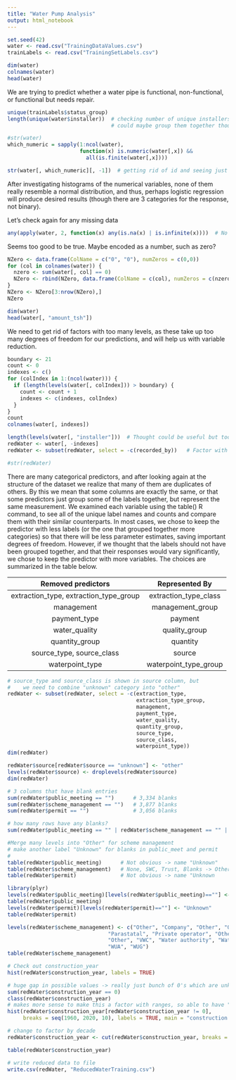---
title: "Water Pump Analysis"
output: html_notebook
---



```{r}
set.seed(42)
water <- read.csv("TrainingDataValues.csv")
trainLabels <- read.csv("TrainingSetLabels.csv")
```


```{r}
dim(water)
colnames(water)
head(water)
```

We are trying to predict whether a water pipe is functional, non-functional, or functional but needs repair.

```{r}
unique(trainLabels$status_group)
length(unique(water$installer))  # checking number of unique installers - too many to add all covariates
                                 # could maybe group them together though
```


```{r}
#str(water)
which_numeric = sapply(1:ncol(water), 
                       function(x) is.numeric(water[,x]) &&
                         all(is.finite(water[,x])))

str(water[, which_numeric][, -1])  # getting rid of id and seeing just numeric columns
```

After investigating histograms of the numerical variables, none of them really resemble a normal distribution, and thus, perhaps logistic regression will produce desired results (though there are 3 categories for the response, not binary).

Let's check again for any missing data

```{r}
any(apply(water, 2, function(x) any(is.na(x) | is.infinite(x))))  # No N/A or Inf!
```

Seems too good to be true.  Maybe encoded as a number, such as zero?

```{r}
NZero <- data.frame(ColName = c("0", "0"), numZeros = c(0,0))
for (col in colnames(water)) {
  nzero <- sum(water[, col] == 0)
  NZero <- rbind(NZero, data.frame(ColName = c(col), numZeros = c(nzero)))
}
NZero <- NZero[3:nrow(NZero),]
NZero
```


```{r}
dim(water)
head(water[, "amount_tsh"])
```

We need to get rid of factors with too many levels, as these take up too many degrees of freedom for our predictions, and will help us with variable reduction.

```{r}
boundary <- 21
count <- 0
indexes <- c()
for (colIndex in 1:(ncol(water))) {
  if (length(levels(water[, colIndex])) > boundary) {
    count <- count + 1
    indexes <- c(indexes, colIndex)
  }
}
count
colnames(water[, indexes])
```


```{r}
length(levels(water[, "installer"]))  # Thought could be useful but too many
redWater <- water[, -indexes]
redWater <- subset(redWater, select = -c(recorded_by))   # Factor with only 1 level
```


```{r}
#str(redWater)
```

There are many categorical predictors, and after looking again at the structure of the dataset we realize that many of them are duplicates of others.  By this we mean that some columns are exactly the same, or that some predictors just group some of the labels together, but represent the same measurement.  We examined each variable using the table() R command, to see all of the unique label names and counts and compare them with their similar counterparts.  In most cases, we chose to keep the predictor with less labels (or the one that grouped together more categories) so that there will be less parameter estimates, saving important degrees of freedom.  However, if we thought that the labels should not have been grouped together, and that their responses would vary significantly, we chose to keep the predictor with more variables.  The choices are summarized in the table below.

| Removed predictors                        | Represented By        |
|:-----------------------------------------:|:---------------------:|
| extraction_type, extraction_type_group    | extraction_type_class |
| management                                | management_group      |
| payment_type                              | payment               |
| water_quality                             | quality_group         |
| quantity_group                            | quantity              |
| source_type, source_class                 | source                |
| waterpoint_type                           | waterpoint_type_group |

```{r}
# source_type and source_class is shown in source column, but
#    we need to combine "unknown" category into "other"
redWater <- subset(redWater, select = -c(extraction_type, 
                                         extraction_type_group,
                                         management,
                                         payment_type,
                                         water_quality,
                                         quantity_group,
                                         source_type,
                                         source_class,
                                         waterpoint_type))
dim(redWater)
```

```{r}
redWater$source[redWater$source == "unknown"] <- "other"
levels(redWater$source) <- droplevels(redWater$source)
dim(redWater)
```

```{r}
# 3 columns that have blank entries
sum(redWater$public_meeting == "")      # 3,334 blanks
sum(redWater$scheme_management == "")   # 3,877 blanks
sum(redWater$permit == "")              # 3,056 blanks
```


```{r}
# how many rows have any blanks?
sum(redWater$public_meeting == "" | redWater$scheme_management == "" | redWater$permit == "")     # 9,559 -> too many to just remove
```

```{r}
#Merge many levels into "Other" for scheme management
# make another label "Unknown" for blanks in public_meet and permit
# 
table(redWater$public_meeting)      # Not obvious -> name "Unknown"
table(redWater$scheme_management)   # None, SWC, Trust, Blanks -> Other
table(redWater$permit)              # Not obvious -> name "Unknown
```

```{r}
library(plyr)
levels(redWater$public_meeting)[levels(redWater$public_meeting)==""] <- "Unknown" 
table(redWater$public_meeting)
levels(redWater$permit)[levels(redWater$permit)==""] <- "Unknown" 
table(redWater$permit)

levels(redWater$scheme_management) <- c("Other", "Company", "Other", "Other",
                                "Parastatal", "Private operator", "Other",
                                "Other", "VWC", "Water authority", "Water Board",
                                "WUA", "WUG")
table(redWater$scheme_management)
```

```{r}
# Check out construction_year
hist(redWater$construction_year, labels = TRUE)
```

```{r}
# huge gap in possible values -> really just bunch of 0's which are unknowns.
sum(redWater$construction_year == 0)
class(redWater$construction_year)
# makes more sense to make this a factor with ranges, so able to have "unknown"
hist(redWater$construction_year[redWater$construction_year != 0], 
     breaks = seq(1960, 2020, 10), labels = TRUE, main = "construction year histogram", ylim = c(0, 20000))

# change to factor by decade
redWater$construction_year <- cut(redWater$construction_year, breaks = c(-1, 1960, 1970, 1980, 1990, 2000, 2010, 2020), labels = c('Unknown', "1960s", '1970s', '1980s', '1990s', '2000s', '2010s'), right = FALSE)

table(redWater$construction_year)
```

```{r}
# write reduced data to file
write.csv(redWater, "ReducedWaterTraining.csv")
```

